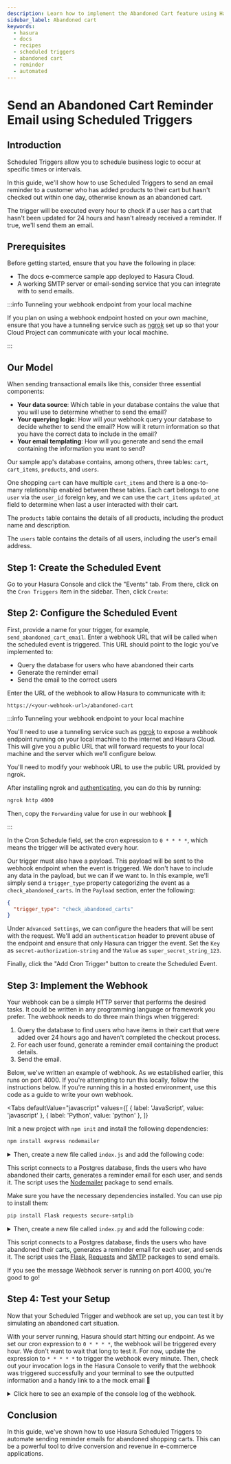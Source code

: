 ```yaml
---
description: Learn how to implement the Abandoned Cart feature using Hasura Scheduled Triggers.
sidebar_label: Abandoned cart
keywords:
  - hasura
  - docs
  - recipes
  - scheduled triggers
  - abandoned cart
  - reminder
  - automated
---
```



# Send an Abandoned Cart Reminder Email using Scheduled Triggers

## Introduction

Scheduled Triggers allow you to schedule business logic to occur at specific times or intervals.

In this guide, we'll show how to use Scheduled Triggers to send an email reminder to a customer who has added products
to their cart but hasn't checked out within one day, otherwise known as an abandoned cart.

The trigger will be executed every hour to check if a user has a cart that hasn't been updated for 24 hours and hasn't
already received a reminder. If true, we'll send them an email.

<SampleAppBlock dependent />

## Prerequisites

Before getting started, ensure that you have the following in place:

- The docs e-commerce sample app deployed to Hasura Cloud.
- A working SMTP server or email-sending service that you can integrate with to send emails.

:::info Tunneling your webhook endpoint from your local machine

If you plan on using a webhook endpoint hosted on your own machine, ensure that you have a tunneling service such as
[ngrok](https://ngrok.com/) set up so that your Cloud Project can communicate with your local machine.

:::

## Our Model

When sending transactional emails like this, consider three essential components:

- **Your data source**: Which table in your database contains the value that you will use to determine whether to send
  the email?
- **Your querying logic**: How will your webhook query your database to decide whether to send the email? How will it
  return information so that you have the correct data to include in the email?
- **Your email templating**: How will you generate and send the email containing the information you want to send?

Our sample app's database contains, among others, three tables: `cart`, `cart_items`, `products`, and `users`.

One shopping `cart` can have multiple `cart_items` and there is a one-to-many relationship enabled between these tables.
Each cart belongs to one `user` via the `user_id` foreign key, and we can use the `cart_items` `updated_at` field to
determine when last a user interacted with their cart.

The `products` table contains the details of all products, including the product name and description.

The `users` table contains the details of all users, including the user's email address.

## Step 1: Create the Scheduled Event

Go to your Hasura Console and click the "Events" tab. From there, click on the `Cron Triggers` item in the sidebar.
Then, click `Create`:

<Thumbnail
  src="/img/scheduled-triggers/scheduled-triggers_getting-started-guide_2.18.0_click-create.png"
  alt="Hasura Scheduled Trigger architecture"
  width="1000"
/>

## Step 2: Configure the Scheduled Event

First, provide a name for your trigger, for example, `send_abandoned_cart_email`. Enter a webhook URL that will be
called when the scheduled event is triggered. This URL should point to the logic you've implemented to:

- Query the database for users who have abandoned their carts
- Generate the reminder email
- Send the email to the correct users

Enter the URL of the webhook to allow Hasura to communicate with it:

```
https://<your-webhook-url>/abandoned-cart
```

:::info Tunneling your webhook endpoint to your local machine

You'll need to use a tunneling service such as [ngrok](https://ngrok.com/) to expose a webhook endpoint running on your
local machine to the internet and Hasura Cloud. This will give you a public URL that will forward requests to your local
machine and the server which we'll configure below.

You'll need to modify your webhook URL to use the public URL provided by ngrok.

After installing ngrok and
[authenticating](https://ngrok.com/docs/secure-tunnels/ngrok-agent/tunnel-authtokens/#:~:text=Once%20you've%20signed%20up,make%20installing%20the%20authtoken%20simple.),
you can do this by running:

```bash
ngrok http 4000
```

Then, copy the `Forwarding` value for use in our webhook 🎉

:::

In the Cron Schedule field, set the cron expression to `0 * * * *`, which means the trigger will be activated every
hour.

Our trigger must also have a payload. This payload will be sent to the webhook endpoint when the event is triggered. We
don't have to include any data in the payload, but we can if we want to. In this example, we'll simply send a
`trigger_type` property categorizing the event as a `check_abandoned_carts`. In the `Payload` section, enter the
following:

```json
{
  "trigger_type": "check_abandoned_carts"
}
```

Under `Advanced Settings`, we can configure the headers that will be sent with the request. We'll add an
`authentication` header to prevent abuse of the endpoint and ensure that only Hasura can trigger the event. Set the
`Key` as `secret-authorization-string` and the `Value` as `super_secret_string_123`.

<Thumbnail
  src="/img/scheduled-triggers/scheduled-triggers_recipes_review-request_auth-header.png"
  alt="Hasura Scheduled Trigger architecture"
  width="1000"
/>

Finally, click the "Add Cron Trigger" button to create the Scheduled Event.

## Step 3: Implement the Webhook

Your webhook can be a simple HTTP server that performs the desired tasks. It could be written in any programming
language or framework you prefer. The webhook needs to do three main things when triggered:

1. Query the database to find users who have items in their cart that were added over 24 hours ago and haven't completed
   the checkout process.
2. For each user found, generate a reminder email containing the product details.
3. Send the email.

Below, we've written an example of webhook. As we established earlier, this runs on port 4000. If you're attempting to
run this locally, follow the instructions below. If you're running this in a hosted environment, use this code as a
guide to write your own webhook.

<Tabs
  defaultValue="javascript"
  values={[
    { label: 'JavaScript', value: 'javascript' },
    { label: 'Python', value: 'python' },
  ]}
>
<TabItem value="javascript">

Init a new project with `npm init` and install the following dependencies:

```bash
npm install express nodemailer
```

<details>
<summary>
Then, create a new file called <code>index.js</code> and add the following code:
</summary>

```javascript
const express = require('express');
const nodemailer = require('nodemailer');

const app = express();

// Create a Nodemailer transporter using Ethereal email service
// Ideally, this configuration would be stored somewhere else
nodemailer.createTestAccount((err, account) => {
  if (err) {
    console.error('Failed to create a testing account. ' + err.message);
    return process.exit(1);
  }

  // If all goes as planned, here's the console telling us we're 👍
  console.log('Credentials obtained, listening on the webhook...');

  // Create a transporter object for nodemailer
  const transporter = nodemailer.createTransport({
    host: 'smtp.ethereal.email',
    port: 587,
    secure: false,
    auth: {
      user: account.user,
      pass: account.pass,
    },
  });

  // Our route for the webhook
  app.post('/abandoned-cart', async (req, res) => {
    // confirm the auth header is correct — ideally, you'd keep the secret in an environment variable
    const authHeader = req.headers['secret-authorization-string'];
    if (authHeader !== 'super_secret_string_123') {
      return res.status(401).json({
        message: 'Unauthorized',
      });
    }

    // get our date ready for the query
    const today = new Date();
    const aDayAgo = new Date(today.getTime() - 24 * 60 * 60 * 1000);
    const formattedDate = aDayAgo.toISOString();

    // Fetch the data from our Hasura instance
    async function getRecentNoReminderCarts() {
      const response = await fetch('<YOUR_CLOUD_PROJECT_ENDPOINT>', {
        method: 'POST',
        headers: {
          'Content-Type': 'application/json',
          'x-hasura-admin-secret': '<YOUR_ADMIN_SECRET>',
        },
        body: JSON.stringify({
          query: `
            query EmailsOfUsersWithAbandonedCarts($updated_date: timestamptz!) {
              carts(where: {_and: {is_reminder_sent: {_eq: false}, cart_items: {updated_at: {_lt: $updated_date}}}}) {
                id
                created_at
                user_id
                is_reminder_sent
                user {
                  id
                  email
                  name
                }
              }
            }
          `,
          variables: {
            updated_date: formattedDate,
          },
        }),
      });
      const { data } = await response.json();
      const { carts } = data;
      return carts || [];
    }

    let carts = await getRecentNoReminderCarts();

    console.log('carts: ', JSON.stringify(carts, null, 2));

    // map over the data and send an email to each customer
    async function sendAbandonedCartReminders(carts) {
      let outcomes = [];
      for (let i = 0; i < carts.length; i++) {
        const cart = carts[i];
        // Create a message object
        const message = {
          from: 'SuperStore.com <sender@SuperStore.com>',
          to: `${cart.user.name} <${cart.user.email}>`,
          subject: `You've left items in your cart, ${cart.user.name.split(' ')[0]}!`,
          text: `Hi ${
            cart.user.name.split(' ')[0]
          }, it seems you've left some items in your cart. Don't forget to check out!`,
        };

        // Send the message using the Nodemailer transporter
        const info = await transporter.sendMail(message);

        // Log the message info
        console.log(`\nMessage sent to ${cart.user.name}: ${nodemailer.getTestMessageUrl(info)}`);

        // add the info to the outcomes array
        outcomes.push({
          messageId: info.messageId,
          previewUrl: nodemailer.getTestMessageUrl(info),
        });
      }
      return outcomes;
    }

    await sendAbandonedCartReminders(carts);

    // Return a JSON response to the client
    res.json({
      message: 'Abandoned cart reminders sent!',
    });

    // Here we would run a query to update the database to mark the carts as having received a reminder but we will
    // leave this out for ease of demonstration.
  });

  // Start the server
  app.listen(4000, () => {
    console.log('Server started on port 4000');
  });
});
```

</details>

This script connects to a Postgres database, finds the users who have abandoned their carts, generates a reminder email
for each user, and sends it. The script uses the [Nodemailer](https://nodemailer.com/about/) package to send emails.

</TabItem>

<TabItem value="python">

Make sure you have the necessary dependencies installed. You can use pip to install them:

```bash
pip install Flask requests secure-smtplib
```

<details>
<summary>
Then, create a new file called <code>index.py</code> and add the following code:
</summary>

```python
from flask import Flask, request, jsonify
import smtplib
import requests
from email.mime.text import MIMEText
from email.mime.multipart import MIMEMultipart
from datetime import datetime, timedelta

app = Flask(__name__)

# function to send emails
def send_email(user_email, user_name):
    # configure your SMTP server
    smtp_server = 'smtp.ethereal.email'
    smtp_port = 587
    smtp_user = '<YOUR_SMTP_USERNAME>'
    smtp_pass = '<YOUR_SMTP_PASSWORD>'

    # create an SMTP connection
     with smtplib.SMTP(smtp_server, smtp_port) as server:
          try:
              server.starttls()
              server.login(smtp_user, smtp_pass)
          except Exception as e:
              print(f"An error occurred while creating the SMTP server: {e}\nWe'll print the message to the terminal\n")
    
          # compose the email
          subject = f"You've left items in your cart, {user_name.split(' ')[0]}!"
          body = f"Hi {user_name.split(' ')[0]}, it seems you've left some items in your cart. Don't forget to check out!"
          sender = 'sender@SuperStore.com'
          recipient = user_email
    
          msg = MIMEMultipart()
          msg['From'] = sender
          msg['To'] = recipient
          msg['Subject'] = subject
          msg.attach(MIMEText(body, 'plain'))
    
          # send the email
          try:
              server.sendmail(sender, recipient, msg.as_string())
          except Exception as e:
              print(f"From: {msg['From']}\nTo: {msg['To']}\nSubject: {msg['Subject']}\n{body}")

# function to fetch data from our Hasura instance
def get_abandoned_carts():
    cloud_project_endpoint = '<YOUR_CLOUD_PROJECT_ENDPOINT>'
    admin_secret = '<YOUR_ADMIN_SECRET>'

    headers = {
        'Content-Type': 'application/json',
        'x-hasura-admin-secret': admin_secret
    }

    query = '''
    query EmailsOfUsersWithAbandonedCarts($updated_date: timestamptz!) {
        carts(where: {
            _and: {
                is_reminder_sent: {_eq: false},
                cart_items: {updated_at: {_lt: $updated_date}}
            }
        }) {
            id
            created_at
            user_id
            is_reminder_sent
            user {
                id
                email
                name
            }
        }
    }
    '''

    # setup formatted time and date for the query
    aDayAgo = datetime.now() - timedelta(days = 1)
    formattedDate = aDayAgo.isoformat()
    variables = {'updated_date': formattedDate}

    # make the query and process the results
    response = requests.post(cloud_project_endpoint, json={'query': query, 'variables': variables}, headers=headers)
    data = response.json()
    return data.get('data', {}).get('carts', [])

# route for the webhook
@app.route('/abandoned-cart', methods=['POST'])
def abandoned_cart():
    # confirm the auth header is correct — ideally, you'd keep the secret in an environment variable
    auth_header = request.headers.get('secret-authorization-string')
    if auth_header != 'super_secret_string_123':
        return jsonify({'message': 'Unauthorized'}), 401

    # fetch and process abandoned carts
    carts = get_abandoned_carts()

    # send email for individual abandoned cart
    for cart in carts:
        user_email = cart['user']['email']
        user_name = cart['user']['name']
        send_email(user_email, user_name)

    return jsonify({'message': 'Abandoned cart reminders sent!'})
    # Here we would run a query to update the database to mark the carts as having received a reminder but we will
    # leave this out for ease of demonstration.

if __name__ == '__main__':
    app.run(port=4000)
```

</details>

This script connects to a Postgres database, finds the users who have abandoned their carts, generates a reminder email
for each user, and sends it. The script uses the [Flask](https://flask.palletsprojects.com/en/3.0.x/),
[Requests](https://pypi.org/project/requests/) and [SMTP](https://docs.python.org/3/library/smtplib.html) packages to
send emails.

</TabItem>
</Tabs>

If you see the message Webhook server is running on port 4000, you're good to go!

## Step 4: Test your Setup

Now that your Scheduled Trigger and webhook are set up, you can test it by simulating an abandoned cart situation.

With your server running, Hasura should start hitting our endpoint. As we set our cron expression to `0 * * * *`, the
webhook will be triggered every hour. We don't want to wait that long to test it. For now, update the expression to
`* * * * *` to trigger the webhook every minute. Then, check out your invocation logs in the Hasura Console to verify
that the webhook was triggered successfully and your terminal to see the outputted information and a handy link to a the
mock email 🎉

<details>

<summary>Click here to see an example of the console log of the webhook.</summary>

```
carts:  [
  {
    "id": "e2f27008-673d-11ed-8a24-7224baf239e5",
    "created_at": "2023-08-20T16:22:21.68884+00:00",
    "user_id": "7cf0a66c-65b7-11ed-b904-fb49f034fbbb",
    "is_reminder_sent": false,
    "user": {
      "id": "7cf0a66c-65b7-11ed-b904-fb49f034fbbb",
      "email": "seandemo@hasura.io",
      "name": "Sean"
    }
  },
  {
    "id": "e6e0edc0-673d-11ed-8a25-7224baf239e5",
    "created_at": "2023-08-20T12:22:21.68884+00:00",
    "user_id": "82001336-65b7-11ed-b905-7fa26a16d198",
    "is_reminder_sent": false,
    "user": {
      "id": "82001336-65b7-11ed-b905-7fa26a16d198",
      "email": "robdemo@hasura.io",
      "name": "Rob"
    }
  },
  {
    "id": "ea226f5e-673d-11ed-8a26-7224baf239e5",
    "created_at": "2023-08-20T02:22:21.68884+00:00",
    "user_id": "86d5fba0-65b7-11ed-b906-afb985970e2e",
    "is_reminder_sent": false,
    "user": {
      "id": "86d5fba0-65b7-11ed-b906-afb985970e2e",
      "email": "mariondemo@hasura.io",
      "name": "Marion"
    }
  },
  {
    "id": "ee2c0948-673d-11ed-8a27-7224baf239e5",
    "created_at": "2023-08-20T20:22:21.68884+00:00",
    "user_id": "8dea1160-65b7-11ed-b907-e3c5123cb650",
    "is_reminder_sent": false,
    "user": {
      "id": "8dea1160-65b7-11ed-b907-e3c5123cb650",
      "email": "sandeepdemo@hasura.io",
      "name": "Sandeep"
    }
  },
  {
    "id": "f11e43aa-673d-11ed-8a28-7224baf239e5",
    "created_at": "2023-08-20T20:22:21.68884+00:00",
    "user_id": "9bd9d300-65b7-11ed-b908-571fef22d2ba",
    "is_reminder_sent": false,
    "user": {
      "id": "9bd9d300-65b7-11ed-b908-571fef22d2ba",
      "email": "abbydemo@hasura.io",
      "name": "Abby"
    }
  }
]

Message sent to Sean: https://ethereal.email/message/ZOOv8vpfkoUaaaERZOOwe8.vdLF4IYAAAAAAC9ZopFVSeISEbido2clhdIY

Message sent to Rob: https://ethereal.email/message/ZOOv8vpfkoUaaaERZOOwfbf8ObJ559KGAAAADNWlylfrS2nLoNm08jGBs8U

Message sent to Marion: https://ethereal.email/message/ZOOv8vpfkoUaaaERZOOwf8.vdLF4IYADAAAADeBzopphA4UxwgtGz41In74

Message sent to Sandeep: https://ethereal.email/message/ZOOv8vpfkoUaaaERZOOwgfNxowjZihTyAAAADnGmSjpMKPsxQbwhwmVjlcE

Message sent to Abby: https://ethereal.email/message/ZOOv8vpfkoUaaaERZOOwg.NxowjZihT1AAAAD-Lx3fc0Cofq6XFMj6bn69E
```

</details>

## Conclusion

In this guide, we've shown how to use Hasura Scheduled Triggers to automate sending reminder emails for abandoned
shopping carts. This can be a powerful tool to drive conversion and revenue in e-commerce applications.
